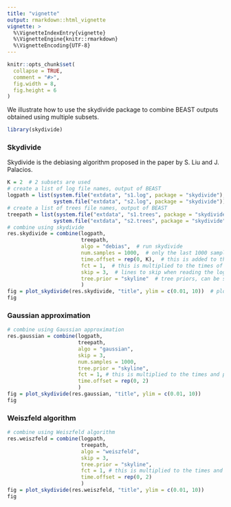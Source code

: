 ```yaml
---
title: "vignette"
output: rmarkdown::html_vignette
vignette: >
  %\VignetteIndexEntry{vignette}
  %\VignetteEngine{knitr::rmarkdown}
  %\VignetteEncoding{UTF-8}
---
```


```r
knitr::opts_chunk$set(
  collapse = TRUE,
  comment = "#>",
  fig.width = 8,
  fig.height = 6
)
```

We illustrate how to use the skydivide package to combine BEAST outputs obtained using multiple subsets. 

```r
library(skydivide)
```

### Skydivide
Skydivide is the debiasing algorithm proposed in the paper by S. Liu and J. Palacios.

```r
K = 2  # 2 subsets are used
# create a list of log file names, output of BEAST
logpath = list(system.file("extdata", "s1.log", package = "skydivide"),
               system.file("extdata", "s2.log", package = "skydivide"))
# create a list of trees file names, output of BEAST
treepath = list(system.file("extdata", "s1.trees", package = "skydivide"),
               system.file("extdata", "s2.trees", package = "skydivide"))
# combine using skydivide
res.skydivide = combine(logpath, 
                        treepath, 
                        algo = "debias",  # run skydivide
                        num.samples = 1000,  # only the last 1000 samples in the log and tree fies are used in analysis
                        time.offset = rep(0, K),  # this is added to the times of each subsets
                        fct = 1,  # this is multiplied to the times of each subsets
                        skip = 3,  # lines to skip when reading the log files
                        tree.prior = "skyline"  # tree priors, can be skyline or skyride
                        )  
fig = plot_skydivide(res.skydivide, "title", ylim = c(0.01, 10))  # plot the reconstructed effective population sizes
fig
```


### Gaussian approximation

```r
# combine using Gaussian approximation
res.gaussian = combine(logpath, 
                       treepath, 
                       algo = "gaussian", 
                       skip = 3, 
                       num.samples = 1000, 
                       tree.prior = "skyline", 
                       fct = 1, # this is multiplied to the times and population sizes of each subsets
                       time.offset = rep(0, 2)
                       )
fig = plot_skydivide(res.gaussian, "title", ylim = c(0.01, 10))
fig
```

### Weiszfeld algorithm

```r
# combine using Weiszfeld algorithm
res.weiszfeld = combine(logpath, 
                        treepath, 
                        algo = "weiszfeld", 
                        skip = 3, 
                        tree.prior = "skyline", 
                        fct = 1, # this is multiplied to the times and population sizes of each subsets
                        time.offset = rep(0, 2)
                        )
fig = plot_skydivide(res.weiszfeld, "title", ylim = c(0.01, 10))
fig
```

